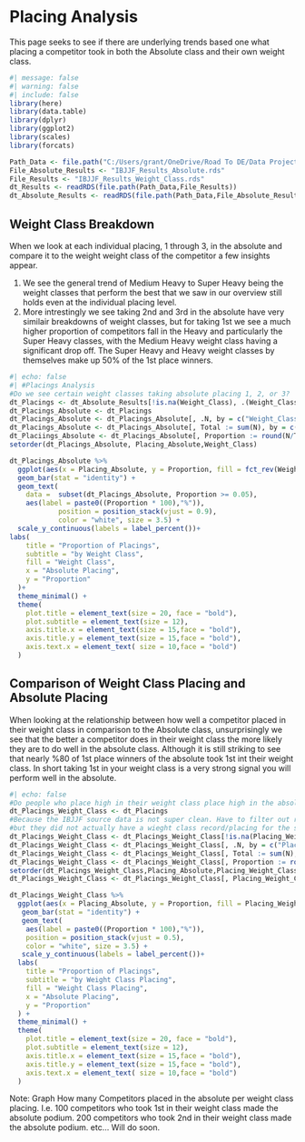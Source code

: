 # Placing Analysis

This page seeks to see if there are underlying trends based one what placing a competitor took in both the Absolute class and their own weight class.

```r
#| message: false
#| warning: false
#| include: false
library(here)
library(data.table)
library(dplyr)
library(ggplot2)
library(scales)
library(forcats)

Path_Data <- file.path("C:/Users/grant/OneDrive/Road To DE/Data Projects/BJJ Absolute Class Analysis/data")
File_Absolute_Results <- "IBJJF_Results_Absolute.rds"
File_Results <- "IBJJF_Results_Weight_Class.rds"
dt_Results <- readRDS(file.path(Path_Data,File_Results))
dt_Absolute_Results <- readRDS(file.path(Path_Data,File_Absolute_Results))

```

## Weight Class Breakdown

When we look at each individual placing, 1 through 3, in the absolute and compare it to the weight weight class of the competitor a few insights appear.

1.  We see the general trend of Medium Heavy to Super Heavy being the weight classes that perform the best that we saw in our overview still holds even at the individual placing level.
2.  More intrestingly we see taking 2nd and 3rd in the absolute have very similair breakdowns of weight classes, but for taking 1st we see a much higher proportion of competitors fall in the Heavy and particularly the Super Heavy classes, with the Medium Heavy weight class having a significant drop off. The Super Heavy and Heavy weight classes by themselves make up 50% of the 1st place winners.\

```r
#| echo: false
#| #Placings Analysis
#Do we see certain weight classes taking absolute placing 1, 2, or 3?
dt_Placings <- dt_Absolute_Results[!is.na(Weight_Class), .(Weight_Class,Placing_Absolute,Placing_Weight_Class)]
dt_Placings_Absolute <- dt_Placings
dt_Placings_Absolute <- dt_Placings_Absolute[, .N, by = c("Weight_Class", "Placing_Absolute")]
dt_Placings_Absolute <- dt_Placings_Absolute[, Total := sum(N), by = c("Placing_Absolute")]
dt_Placiings_Absolute <- dt_Placings_Absolute[, Proportion := round(N/Total,3) ]
setorder(dt_Placings_Absolute, Placing_Absolute,Weight_Class)

dt_Placings_Absolute %>%
  ggplot(aes(x = Placing_Absolute, y = Proportion, fill = fct_rev(Weight_Class)))+
  geom_bar(stat = "identity") +
  geom_text(
    data =  subset(dt_Placings_Absolute, Proportion >= 0.05),
    aes(label = paste0((Proportion * 100),"%")),
            position = position_stack(vjust = 0.9),
            color = "white", size = 3.5) +
  scale_y_continuous(labels = label_percent())+
labs(
    title = "Proportion of Placings",
    subtitle = "by Weight Class",
    fill = "Weight Class",
    x = "Absolute Placing",
    y = "Proportion"
  )+
  theme_minimal() +
  theme(
    plot.title = element_text(size = 20, face = "bold"),
    plot.subtitle = element_text(size = 12),
    axis.title.x = element_text(size = 15,face = "bold"),
    axis.title.y = element_text(size = 15,face = "bold"),
    axis.text.x = element_text( size = 10,face = "bold")
  )
```

## Comparison of Weight Class Placing and Absolute Placing

When looking at the relationship between how well a competitor placed in their weight class in comparison to the Absolute class, unsurprisingly we see that the better a competitor does in their weight class the more likely they are to do well in the absolute class. Although it is still striking to see that nearly %80 of 1st place winners of the absolute took 1st int their weight class. In short taking 1st in your weight class is a very strong signal you will perform well in the absolute.

```r
#| echo: false
#Do people who place high in their weight class place high in the absolute or does it not matter?
dt_Placings_Weight_Class <- dt_Placings
#Because the IBJJF source data is not super clean. Have to filter out records where I was able to get a Weight class for a competitor based on another years results
#but they did not actually have a wieght class record/placing for the specific tournament/observation.
dt_Placings_Weight_Class <- dt_Placings_Weight_Class[!is.na(Placing_Weight_Class)]
dt_Placings_Weight_Class <- dt_Placings_Weight_Class[, .N, by = c("Placing_Weight_Class", "Placing_Absolute")]
dt_Placings_Weight_Class <- dt_Placings_Weight_Class[, Total := sum(N), by = c("Placing_Absolute")]
dt_Placings_Weight_Class <- dt_Placings_Weight_Class[, Proportion := round(N/Total,3) ]
setorder(dt_Placings_Weight_Class,Placing_Absolute,Placing_Weight_Class)
dt_Placings_Weight_Class <- dt_Placings_Weight_Class[, Placing_Weight_Class := factor(Placing_Weight_Class, levels = c(3,2,1))]

dt_Placings_Weight_Class %>%
  ggplot(aes(x = Placing_Absolute, y = Proportion, fill = Placing_Weight_Class))+
   geom_bar(stat = "identity") +
   geom_text(
    aes(label = paste0((Proportion * 100),"%")),
    position = position_stack(vjust = 0.5),
    color = "white", size = 3.5) +
   scale_y_continuous(labels = label_percent())+
  labs(
    title = "Proportion of Placings",
    subtitle = "by Weight Class Placing",
    fill = "Weight Class Placing",
    x = "Absolute Placing",
    y = "Proportion"
  ) +
  theme_minimal() +
  theme(
    plot.title = element_text(size = 20, face = "bold"),
    plot.subtitle = element_text(size = 12),
    axis.title.x = element_text(size = 15,face = "bold"),
    axis.title.y = element_text(size = 15,face = "bold"),
    axis.text.x = element_text( size = 10,face = "bold")
  )
```

Note: Graph How many Competitors placed in the absolute per weight class placing. I.e. 100 competitors who took 1st in their weight class made the absolute podium. 200 competitors who took 2nd in their weight class made the absolute podium. etc... Will do soon.
